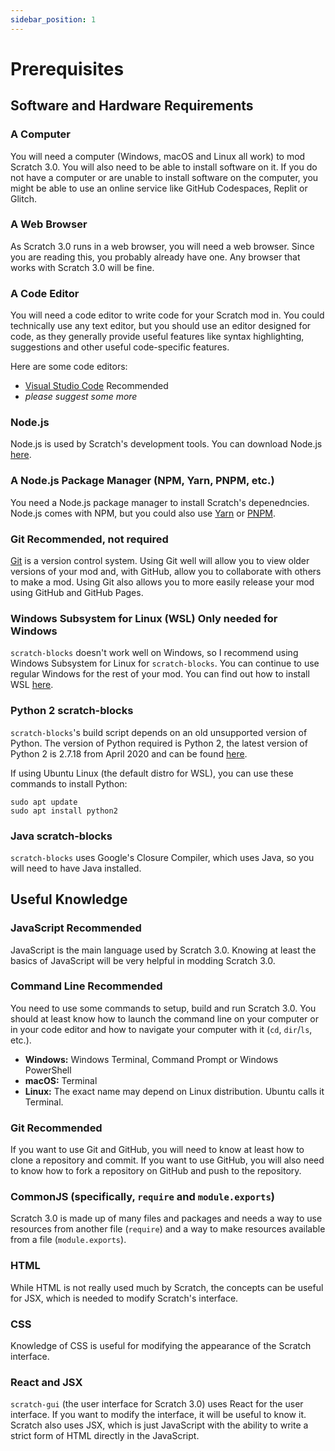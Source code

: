 ```yaml
---
sidebar_position: 1
---
```


# Prerequisites

## Software and Hardware Requirements

### A Computer
You will need a computer (Windows, macOS and Linux all work) to mod Scratch 3.0. You will also need to be able to install software on it. If you do not have a computer or are unable to install software on the computer, you might be able to use an online service like GitHub Codespaces, Replit or Glitch.

### A Web Browser
As Scratch 3.0 runs in a web browser, you will need a web browser. Since you are reading this, you probably already have one. Any browser that works with Scratch 3.0 will be fine.

### A Code Editor
You will need a code editor to write code for your Scratch mod in. You could technically use any text editor, but you should use an editor designed for code, as they generally provide useful features like syntax highlighting, suggestions and other useful code-specific features.

Here are some code editors:
* [Visual Studio Code](https://code.visualstudio.com) <span class="badge badge--primary">Recommended</span>
* _please suggest some more_

### Node.js
Node.js is used by Scratch's development tools. You can download Node.js [here](https://nodejs.org/en).

### A Node.js Package Manager (NPM, Yarn, PNPM, etc.)
You need a Node.js package manager to install Scratch's depenedncies. Node.js comes with NPM, but you could also use [Yarn](https://yarnpkg.com/) or [PNPM](https://pnpm.io/).

### Git <span class="badge badge--primary">Recommended, not required</span>
[Git](https://git-scm.com) is a version control system. Using Git well will allow you to view older versions of your mod and, with GitHub, allow you to collaborate with others to make a mod. Using Git also allows you to more easily release your mod using GitHub and GitHub Pages.

### Windows Subsystem for Linux (WSL) <span class="badge badge--secondary">Only needed for Windows</span>
`scratch-blocks` doesn't work well on Windows, so I recommend using Windows Subsystem for Linux for `scratch-blocks`. You can continue to use regular Windows for the rest of your mod. You can find out how to install WSL [here](https://learn.microsoft.com/en-us/windows/wsl/setup/environment).

### Python 2 <span class="badge badge--secondary">scratch-blocks</span>
`scratch-blocks`'s build script depends on an old unsupported version of Python. The version of Python required is Python 2, the latest version of Python 2 is 2.7.18 from April 2020 and can be found [here](https://www.python.org/downloads/release/python-2718/).

If using Ubuntu Linux (the default distro for WSL), you can use these commands to install Python:

```shell
sudo apt update
sudo apt install python2
```

### Java <span class="badge badge--secondary">scratch-blocks</span>
`scratch-blocks` uses Google's Closure Compiler, which uses Java, so you will need to have Java installed.

## Useful Knowledge

### JavaScript <span class="badge badge--primary">Recommended</span>
JavaScript is the main language used by Scratch 3.0. Knowing at least the basics of JavaScript will be very helpful in modding Scratch 3.0.

### Command Line <span class="badge badge--primary">Recommended</span>
You need to use some commands to setup, build and run Scratch 3.0. You should at least know how to launch the command line on your computer or in your code editor and how to navigate your computer with it (`cd`, `dir`/`ls`, etc.).

* **Windows:** Windows Terminal, Command Prompt or Windows PowerShell
* **macOS:** Terminal
* **Linux:** The exact name may depend on Linux distribution. Ubuntu calls it Terminal.

### Git <span class="badge badge--primary">Recommended</span>
If you want to use Git and GitHub, you will need to know at least how to clone a repository and commit. If you want to use GitHub, you will also need to know how to fork a repository on GitHub and push to the repository.

### CommonJS (specifically, `require` and `module.exports`)
Scratch 3.0 is made up of many files and packages and needs a way to use resources from another file (`require`) and a way to make resources available from a file (`module.exports`).

### HTML
While HTML is not really used much by Scratch, the concepts can be useful for JSX, which is needed to modify Scratch's interface.

### CSS
Knowledge of CSS is useful for modifying the appearance of the Scratch interface.

### React and JSX
`scratch-gui` (the user interface for Scratch 3.0) uses React for the user interface. If you want to modify the interface, it will be useful to know it. Scratch also uses JSX, which is just JavaScript with the ability to write a strict form of HTML directly in the JavaScript.